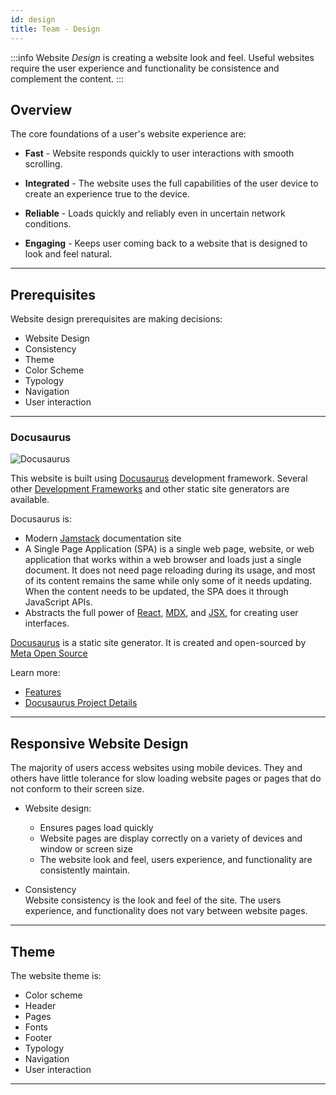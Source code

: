 ```yaml
---
id: design
title: Team - Design
---
```



:::info
Website *Design* is creating a website look and feel. Useful websites require the user experience and functionality be consistence and complement the content.
:::

## Overview

The core foundations of a user's website experience are:

- **Fast** - Website responds quickly to user interactions with smooth scrolling.

- **Integrated** - The website uses the full capabilities of the user device to create an experience true to the device.

- **Reliable** - Loads quickly and reliably even in uncertain network conditions.

- **Engaging** - Keeps user coming back to a website that is designed to look and feel natural.

---

## Prerequisites

Website design prerequisites are making decisions:

- Website Design
- Consistency
- Theme
- Color Scheme
- Typology
- Navigation
- User interaction
---

### Docusaurus

![Docusaurus](/img/docusauruslogo.png)

This website is built using [Docusaurus](https://docusaurus.io/) development framework.
Several other [Development Frameworks](https://docusaurus.io/docs#comparison-with-other-tools) and other static site generators are available.

Docusaurus is:

- Modern [Jamstack](https://jamstack.org/) documentation site
- A Single Page Application (SPA) is a single web page, website, or web application that works within a web browser and loads just a single document. It does not need page reloading during its usage, and most of its content remains the same while only some of it needs updating. When the content needs to be updated, the SPA does it through JavaScript APIs.
- Abstracts the full power of [React](programming#react), [MDX](programming#mdx), and [JSX](programming#react-jsx), for creating user interfaces.

[Docusaurus](https://docusaurus.io/) is a static site generator. It is created and open-sourced by [Meta Open Source](https://opensource.fb.com/)

Learn more:
- [Features](https://docusaurus.io/docs#features)
- [Docusaurus Project Details](https://opensource.fb.com/projects/docusaurus)


---

## Responsive Website Design

The majority of users access websites using mobile devices. They and others have little tolerance for slow loading website pages or pages that do not conform to their screen size.

- Website design:

  - Ensures pages load quickly
  - Website pages are display correctly on a variety of devices and window or screen size
  - The website look and feel, users experience, and functionality are consistently maintain.

- Consistency  
  Website consistency is the look and feel of the site. The users experience, and functionality does not vary between website pages.

---

## Theme

The website theme is:

- Color scheme
- Header
- Pages
- Fonts
- Footer
- Typology
- Navigation
- User interaction

---
